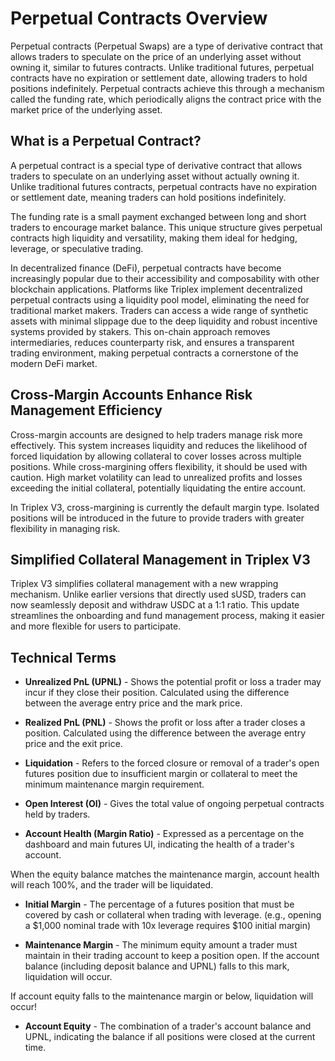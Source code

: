 # Perpetual Contracts Overview

Perpetual contracts (Perpetual Swaps) are a type of derivative contract that allows traders to speculate on the price of an underlying asset without owning it, similar to futures contracts. Unlike traditional futures, perpetual contracts have no expiration or settlement date, allowing traders to hold positions indefinitely. Perpetual contracts achieve this through a mechanism called the funding rate, which periodically aligns the contract price with the market price of the underlying asset.

## What is a Perpetual Contract?

A perpetual contract is a special type of derivative contract that allows traders to speculate on an underlying asset without actually owning it. Unlike traditional futures contracts, perpetual contracts have no expiration or settlement date, meaning traders can hold positions indefinitely.

The funding rate is a small payment exchanged between long and short traders to encourage market balance. This unique structure gives perpetual contracts high liquidity and versatility, making them ideal for hedging, leverage, or speculative trading.

In decentralized finance (DeFi), perpetual contracts have become increasingly popular due to their accessibility and composability with other blockchain applications. Platforms like Triplex implement decentralized perpetual contracts using a liquidity pool model, eliminating the need for traditional market makers. Traders can access a wide range of synthetic assets with minimal slippage due to the deep liquidity and robust incentive systems provided by stakers. This on-chain approach removes intermediaries, reduces counterparty risk, and ensures a transparent trading environment, making perpetual contracts a cornerstone of the modern DeFi market.

## Cross-Margin Accounts Enhance Risk Management Efficiency

Cross-margin accounts are designed to help traders manage risk more effectively. This system increases liquidity and reduces the likelihood of forced liquidation by allowing collateral to cover losses across multiple positions. While cross-margining offers flexibility, it should be used with caution. High market volatility can lead to unrealized profits and losses exceeding the initial collateral, potentially liquidating the entire account.

In Triplex V3, cross-margining is currently the default margin type. Isolated positions will be introduced in the future to provide traders with greater flexibility in managing risk.

## Simplified Collateral Management in Triplex V3

Triplex V3 simplifies collateral management with a new wrapping mechanism. Unlike earlier versions that directly used sUSD, traders can now seamlessly deposit and withdraw USDC at a 1:1 ratio. This update streamlines the onboarding and fund management process, making it easier and more flexible for users to participate.

## Technical Terms

- **Unrealized PnL (UPNL)** - Shows the potential profit or loss a trader may incur if they close their position. Calculated using the difference between the average entry price and the mark price.

- **Realized PnL (PNL)** - Shows the profit or loss after a trader closes a position. Calculated using the difference between the average entry price and the exit price.

- **Liquidation** - Refers to the forced closure or removal of a trader's open futures position due to insufficient margin or collateral to meet the minimum maintenance margin requirement.

- **Open Interest (OI)** - Gives the total value of ongoing perpetual contracts held by traders.

- **Account Health (Margin Ratio)** - Expressed as a percentage on the dashboard and main futures UI, indicating the health of a trader's account.


<Callout type="warning">
When the equity balance matches the maintenance margin, account health will reach 100%, and the trader will be liquidated.
</Callout>

- **Initial Margin** - The percentage of a futures position that must be covered by cash or collateral when trading with leverage. (e.g., opening a $1,000 nominal trade with 10x leverage requires $100 initial margin)

- **Maintenance Margin** - The minimum equity amount a trader must maintain in their trading account to keep a position open. If the account balance (including deposit balance and UPNL) falls to this mark, liquidation will occur.

<Callout type="error">
If account equity falls to the maintenance margin or below, liquidation will occur!
</Callout>

- **Account Equity** - The combination of a trader's account balance and UPNL, indicating the balance if all positions were closed at the current time. 